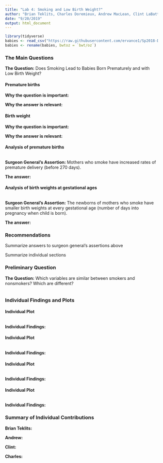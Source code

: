 ---
title: "Lab 4: Smoking and Low Birth Weight?"
author: "Brian Teklits, Charles Doremieux, Andrew MacLean, Clint LaBattaglia"             
date: "9/20/2019"
output: html_document
---
```{r setup,include=FALSE}
library(tidyverse)
babies <- read_csv("https://raw.githubusercontent.com/ervance1/Sp2018-Data-Science-repo/master/babies2a.dat")
babies <- rename(babies, bwtoz = `bwt/oz`)
```

### The Main Questions

**The Question:** Does Smoking Lead to Babies Born Prematurely and with Low Birth Weight?

#### Premature births

**Why the question is important:** 

**Why the answer is relevant:**

#### Birth weight

**Why the question is important:** 

**Why the answer is relevant:**

#### Analysis of premature births

```{r Team Plot1,echo=TRUE, warning=FALSE}

```

**Surgeon General's Assertion:** Mothers who smoke have increased rates of premature delivery (before 270 days).

**The answer:** 

#### Analysis of birth weights at gestational ages

```{r Team Plot2,echo=TRUE, warning=FALSE}

```

**Surgeon General's Assertion:** The newborns of mothers who smoke have smaller birth weights at every gestational age (number of days into pregnancy when child is born).

**The answer:** 

### Recommendations 

Summarize answers to surgeon general's assertions above

Summarize individual sections

### Preliminary Question

**The Question:** Which variables are similar between smokers and nonsmokers? Which are different?

```{r Team Plot3,echo=TRUE, warning=FALSE}

```


### Individual Findings and Plots

#### Individual Plot

```{r  echo=TRUE, warning=FALSE}


```

**Individual Findings:**

#### Individual Plot

```{r  echo=TRUE, warning=FALSE}


```

**Individual Findings:**

#### Individual Plot

```{r  echo=TRUE, warning=FALSE}


```

**Individual Findings:**

#### Individual Plot

```{r  echo=TRUE, warning=FALSE}


```

**Individual Findings:**
 
### Summary of Individual Contributions
<!--Note what non default aesthetics and layers used--> 
**Brian Teklits:** 

**Andrew:** 

**Clint:** 

**Charles:** 